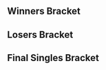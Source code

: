 {{DISPLAYTITLE:Revival of Melee 3: Singles Bracket}}{{SetGame|melee}}
{{tabs static
|name1=Overview
|link1=Revival of Melee/3
|name2=Singles Bracket
|link2=Revival of Melee/3/Singles Bracket
|name3=Doubles Bracket
|link3=Revival of Melee/3/Doubles Bracket
|This=2
}}
==Winners Bracket==
{{Template:64DEWBracketA
|tourneylink=Revival of Melee/3
|tourneyname=Revival of Melee 3
|column-width=160

|r1m1p1=Mango |r1m1p1flag=us |r1m1p1score={{win}} |r1m1win=1
|r1m1p2=Bye |r1m1p2flag= |r1m1p2score=

|r1m2p1=everlasting yayuhzz |r1m2p1flag=us |r1m2p1score=2 |r1m2win=2
|r1m2p2=Nando |r1m2p2flag=us |r1m2p2score=3
|r1m2p1char1=fox |r1m2p2char1=cf |r1m2p1stock1=0 |r1m2p2stock1=1 |r1m2win1=2 |r1m2stage1=Dream Land
|r1m2p1char2=fox |r1m2p2char2=cf |r1m2p1stock2=0 |r1m2p2stock2=1 |r1m2win2=2 |r1m2stage2=Yoshi's Story
|r1m2p1char3=fox |r1m2p2char3=cf |r1m2p1stock3=3 |r1m2p2stock3=0 |r1m2win3=1 |r1m2stage3=Pokémon Stadium
|r1m2p1char4=fox |r1m2p2char4=cf |r1m2p1stock4=1 |r1m2p2stock4=0 |r1m2win4=1 |r1m2stage4=Kongo Jungle
|r1m2p1char5=fox |r1m2p2char5=cf |r1m2p1stock5=0 |r1m2p2stock5=1 |r1m2win5=2 |r1m2stage5=Battlefield
|r1m2details={{BracketMatchDetails|preview=|lrthread=|interview=|recap=|comment=This match was played as a Bo5 as it was also a money match. everlasting yayuhzz lost game 1 due to a pause despite Nando dying first.|live=|vod=https://youtu.be/DsRjC7i6wy8}}

|r1m3p1=Benteezy |r1m3p1flag=us |r1m3p1score={{win}} |r1m3win=1
|r1m3p2=Bye |r1m3p2flag= |r1m3p2score=
|r1m4p1=KirbyKaze |r1m4p1flag=ca |r1m4p1score={{win}} |r1m4win=1
|r1m4p2=Pakman |r1m4p2flag=us |r1m4p2score=
|r1m5p1=VaNz |r1m5p1flag=us |r1m5p1score={{win}} |r1m5win=1
|r1m5p2=Bye |r1m5p2flag= |r1m5p2score=
|r1m6p1=Ky |r1m6p1flag= |r1m6p1score={{win}} |r1m6win=1
|r1m6p2=Husband |r1m6p2flag=us |r1m6p2score=
|r1m7p1=Chillindude |r1m7p1flag=us |r1m7p1score={{win}} |r1m7win=1
|r1m7p2=Bye |r1m7p2flag= |r1m7p2score=
|r1m8p1=Darrell |r1m8p1flag=us |r1m8p1score={{win}} |r1m8win=1
|r1m8p2=DJ Nintendo |r1m8p2flag=us |r1m8p2score=

|r1m9p1=Jman |r1m9p1flag=us |r1m9p1score={{win}} |r1m9win=1
|r1m9p2=Bye |r1m9p2flag= |r1m9p2score=
|r1m10p1=Banks |r1m10p1flag=us |r1m10p1score={{win}} |r1m10win=1
|r1m10p2=Winston |r1m10p2flag=us |r1m10p2score=
|r1m11p1=Unknown522 |r1m11p1flag=ca |r1m11p1score={{win}} |r1m11win=1
|r1m11p2=Bye |r1m11p2flag= |r1m11p2score=

|r1m12p1=KevinM |r1m12p1flag=us |r1m12p1score=0 |r1m12win=2
|r1m12p2=HomeMadeWaffles |r1m12p2flag=us |r1m12p2score=2
|r1m12p1char1=fox |r1m12p2char1=doc |r1m12p1stock1=0 |r1m12p2stock1=2 |r1m12win1=2 |r1m12stage1=Battlefield
|r1m12p1char2=fox |r1m12p2char2=doc |r1m12p1stock2=0 |r1m12p2stock2=2 |r1m12win2=2 |r1m12stage2=Yoshi's Story
|r1m12details={{BracketMatchDetails|preview=|lrthread=|interview=|recap=|comment=|live=|vod=https://youtu.be/NM_J7CQLueM}}

|r1m13p1=Dr. PeePee |r1m13p1flag=us |r1m13p1score={{win}} |r1m13win=1
|r1m13p2=Bye |r1m13p2flag= |r1m13p2score=
|r1m14p1=Swift |r1m14p1flag=us |r1m14p1score={{win}} |r1m14win=1
|r1m14p2=JesiahTEG |r1m14p2flag=us |r1m14p2score=
|r1m15p1=Darc |r1m15p1flag=us |r1m15p1score={{win}} |r1m15win=1
|r1m15p2=Bye |r1m15p2flag= |r1m15p2score=
|r1m16p1=D1 |r1m16p1flag=us |r1m16p1score= |r1m16win=2
|r1m16p2=HugQ |r1m16p2flag=us |r1m16p2score={{win}}

|r1m17p1=MacD |r1m17p1flag=us |r1m17p1score={{win}} |r1m17win=1
|r1m17p2=Bye |r1m17p2flag= |r1m17p2score=

|r1m18p1=Sion |r1m18p1flag=ca |r1m18p1score=2 |r1m18win=1
|r1m18p2=Hazzard |r1m18p2flag=us |r1m18p2score=0
|r1m18p1char1=falco |r1m18p2char1=fox |r1m18p1stock1=3 |r1m18p2stock1=0 |r1m18win1=1 |r1m18stage1=Yoshi's Story
|r1m18p1char2=falco |r1m18p2char2=fox |r1m18p1stock2=1 |r1m18p2stock2=0 |r1m18win2=1 |r1m18stage2=Pokémon Stadium
|r1m18details={{BracketMatchDetails|preview=|lrthread=|interview=|recap=|comment=|live=|vodgame1=https://youtu.be/YS0cM496UX0|vodgame2=https://youtu.be/z29motEeS1E}}

|r1m19p1=Hax |r1m19p1flag=us |r1m19p1score={{win}} |r1m19win=1
|r1m19p2=Bye |r1m19p2flag= |r1m19p2score=
|r1m20p1=Scar |r1m20p1flag=us |r1m20p1score= |r1m20win=2
|r1m20p2=th0rn |r1m20p2flag=us |r1m20p2score={{win}}
|r1m21p1=Lucky |r1m21p1flag=us |r1m21p1score={{win}} |r1m21win=1
|r1m21p2=Bye |r1m21p2flag= |r1m21p2score=
|r1m22p1=Druggedfox |r1m22p1flag=us |r1m22p1score={{win}} |r1m22win=1
|r1m22p2=Tope |r1m22p2flag=us |r1m22p2score=
|r1m23p1=Eggm |r1m23p1flag=us |r1m23p1score={{win}} |r1m23win=1
|r1m23p2=Bye |r1m23p2flag= |r1m23p2score=
|r1m24p1=G-Regulate |r1m24p1flag=us |r1m24p1score={{win}} |r1m24win=1
|r1m24p2=Sol |r1m24p2flag=us |r1m24p2score=

|r1m25p1=HugS |r1m25p1flag=us |r1m25p1score={{win}} |r1m25win=1
|r1m25p2=Bye |r1m25p2flag= |r1m25p2score=
|r1m26p1=Teczero |r1m26p1flag=us |r1m26p1score={{win}} |r1m26win=1
|r1m26p2=$mike |r1m26p2flag=us |r1m26p2score=
|r1m27p1=Mew2King |r1m27p1flag=us |r1m27p1score={{win}} |r1m27win=1
|r1m27p2=Bye |r1m27p2flag= |r1m27p2score=
|r1m28p1=Lambchops |r1m28p1flag=us |r1m28p1score={{win}} |r1m28win=1
|r1m28p2=StriCNYN3 |r1m28p2flag=us |r1m28p2score=
|r1m29p1=Lovage |r1m29p1flag=us |r1m29p1score={{win}} |r1m29win=1
|r1m29p2=Bye |r1m29p2flag= |r1m29p2score=
|r1m30p1=G$ |r1m30p1flag=us |r1m30p1score={{win}} |r1m30win=1
|r1m30p2=RockCrock |r1m30p2flag=us |r1m30p2score=
|r1m31p1=Hungrybox |r1m31p1flag=us |r1m31p1score={{win}} |r1m31win=1
|r1m31p2=Bye |r1m31p2flag= |r1m31p2score=
|r1m32p1=Kage |r1m32p1flag=ca |r1m32p1score={{win}} |r1m32win=1
|r1m32p2=Doooooooooooooo |r1m32p2flag=us |r1m32p2score=

|r2m1p1=Mango |r2m1p1flag=us |r2m1p1score={{win}} |r2m1win=1
|r2m1p2=Nando |r2m1p2flag=us |r2m1p2score=
|r2m2p1=Benteezy |r2m2p1flag=us |r2m2p1score= |r2m2win=2
|r2m2p2=KirbyKaze |r2m2p2flag=ca |r2m2p2score={{win}}
|r2m3p1=VaNz |r2m3p1flag=us |r2m3p1score={{win}} |r2m3win=1
|r2m3p2=Ky |r2m3p2flag= |r2m3p2score=
|r2m4p1=Chillindude |r2m4p1flag=us |r2m4p1score={{win}} |r2m4win=1
|r2m4p2=Darrell |r2m4p2flag=us |r2m4p2score=
|r2m5p1=Jman |r2m5p1flag=us |r2m5p1score={{win}} |r2m5win=1
|r2m5p2=Banks |r2m5p2flag=us |r2m5p2score=

|r2m6p1=Unknown522 |r2m6p1flag=ca |r2m6p1score=1 |r2m6win=2
|r2m6p2=HomeMadeWaffles |r2m6p2flag=us |r2m6p2score=2
|r2m6p1char1= |r2m6p2char1= |r2m6p1stock1= |r2m6p2stock1= |r2m6win1=2 |r2m6stage1=Unknown
|r2m6p1char2=fox |r2m6p2char2=falco |r2m6p1stock2=2 |r2m6p2stock2=0 |r2m6win2=1 |r2m6stage2=Fountain of Dreams
|r2m6p1char3=fox |r2m6p2char3=falco |r2m6p1stock3=0 |r2m6p2stock3=1 |r2m6win3=2 |r2m6stage3=Pokémon Stadium
|r2m6details={{BracketMatchDetails|preview=|lrthread=|interview=|recap=|comment=|live=|vod=https://youtu.be/M9oQuQYyqZs}}

|r2m7p1=Dr. PeePee |r2m7p1flag=us |r2m7p1score=2 |r2m7win=1
|r2m7p2=Swift |r2m7p2flag=us |r2m7p2score=0
|r2m7p1char1=falco |r2m7p2char1=fox |r2m7p1stock1=1 |r2m7p2stock1=0 |r2m7win1=1 |r2m7stage1=Yoshi's Story
|r2m7p1char2=falco |r2m7p2char2=fox |r2m7p1stock2=3 |r2m7p2stock2=0 |r2m7win2=1 |r2m7stage2=Yoshi's Story
|r2m7details={{BracketMatchDetails|preview=|lrthread=|interview=|recap=|comment=|live=|vodgame1=https://youtu.be/eC5L9K8GwF4|vodgame2=https://youtu.be/3dh7nYb4qO8}}

|r2m8p1=Darc |r2m8p1flag=us |r2m8p1score={{win}} |r2m8win=1
|r2m8p2=HugQ |r2m8p2flag=us |r2m8p2score=
|r2m9p1=MacD |r2m9p1flag=us |r2m9p1score={{win}} |r2m9win=1
|r2m9p2=Sion |r2m9p2flag=ca |r2m9p2score=
|r2m10p1=Hax |r2m10p1flag=us |r2m10p1score={{win}} |r2m10win=1
|r2m10p2=th0rn |r2m10p2flag=us |r2m10p2score=
|r2m11p1=Lucky |r2m11p1flag=us |r2m11p1score={{win}} |r2m11win=1
|r2m11p2=Druggedfox |r2m11p2flag=us |r2m11p2score=
|r2m12p1=Eggm |r2m12p1flag=us |r2m12p1score={{win}} |r2m12win=1
|r2m12p2=G-Regulate |r2m12p2flag=us |r2m12p2score=
|r2m13p1=HugS |r2m13p1flag=us |r2m13p1score={{win}} |r2m13win=1
|r2m13p2=Teczero |r2m13p2flag=us |r2m13p2score=
|r2m14p1=Mew2King |r2m14p1flag=us |r2m14p1score={{win}} |r2m14win=1
|r2m14p2=Lambchops |r2m14p2flag=us |r2m14p2score=
|r2m15p1=Lovage |r2m15p1flag=us |r2m15p1score= |r2m15win=2
|r2m15p2=G$ |r2m15p2flag=us |r2m15p2score={{win}}

|r2m16p1=Hungrybox |r2m16p1flag=us |r2m16p1score=2 |r2m16win=1
|r2m16p2=Kage |r2m16p2flag=ca |r2m16p2score=1
|r2m16p1char1=jigglypuff |r2m16p2char1=ganon |r2m16p1stock1=0 |r2m16p2stock1=1 |r2m16win1=2 |r2m16stage1=Battlefield
|r2m16p1char2=jigglypuff |r2m16p2char2=ganon |r2m16p1stock2=2 |r2m16p2stock2=0 |r2m16win2=1 |r2m16stage2=Final Destination
|r2m16p1char3=jigglypuff |r2m16p2char3=ganon |r2m16p1stock3=2 |r2m16p2stock3=0 |r2m16win3=1 |r2m16stage3=Fountain of Dreams
|r2m16details={{BracketMatchDetails|preview=|lrthread=|interview=|recap=|comment=|live=|vod=https://youtu.be/95wypFFYWfg}}

|r3m1p1=Mango |r3m1p1flag=us |r3m1p1score=1 |r3m1win=2
|r3m1p2=KirbyKaze |r3m1p2flag=ca |r3m1p2score=2
|r3m1p1char1=cf |r3m1p2char1=sheik |r3m1p1stock1=0 |r3m1p2stock1=2 |r3m1win1=2 |r3m1stage1=Battlefield
|r3m1p1char2=cf |r3m1p2char2=sheik |r3m1p1stock2=2 |r3m1p2stock2=0 |r3m1win2=1 |r3m1stage2=Pokémon Stadium
|r3m1p1char3=cf |r3m1p2char3=sheik |r3m1p1stock3=0 |r3m1p2stock3=2 |r3m1win3=2 |r3m1stage3=Yoshi's Story
|r3m1details={{BracketMatchDetails|preview=|lrthread=|interview=|recap=|comment=|live=|vod=https://youtu.be/W76iJ8rwbjU}}

|r3m2p1=VaNz |r3m2p1flag=us |r3m2p1score=2 |r3m2win=1
|r3m2p2=Chillindude |r3m2p2flag=us |r3m2p2score=0
|r3m2p1char1=peach |r3m2p2char1=fox |r3m2p1stock1= |r3m2p2stock1= |r3m2win1=1 |r3m2stage1=Unknown
|r3m2p1char2=peach |r3m2p2char2=fox |r3m2p1stock2=1 |r3m2p2stock2=0 |r3m2win2=1 |r3m2stage2=Pokémon Stadium
|r3m2details={{BracketMatchDetails|preview=|lrthread=|interview=|recap=|comment=Game 1 was not recorded.|live=|vod=https://youtu.be/j4AF5K15KQE}}

|r3m3p1=Jman |r3m3p1flag=us |r3m3p1score=2 |r3m3win=1
|r3m3p2=HomeMadeWaffles |r3m3p2flag=us |r3m3p2score=0
|r3m3p1char1=fox |r3m3p2char1=doc |r3m3p1stock1=2 |r3m3p2stock1=0 |r3m3win1=1 |r3m3stage1=Battlefield
|r3m3p1char2=fox |r3m3p2char2=doc |r3m3p1stock2=1 |r3m3p2stock2=0 |r3m3win2=1 |r3m3stage2=Yoshi's Story
|r3m3details={{BracketMatchDetails|preview=|lrthread=|interview=|recap=|comment=|live=|vodgame1=https://youtu.be/G9YvKwnGKl0|vodgame2=https://youtu.be/rQH5auUc4w4}}

|r3m4p1=Dr. PeePee |r3m4p1flag=us |r3m4p1score=2 |r3m4win=1
|r3m4p2=Darc |r3m4p2flag=us |r3m4p2score=1
|r3m4p1char1=falco |r3m4p2char1=jigglypuff |r3m4p1stock1=2 |r3m4p2stock1=0 |r3m4win1=1 |r3m4stage1=Final Destination
|r3m4p1char2=falco |r3m4p2char2=jigglypuff |r3m4p1stock2=0 |r3m4p2stock2=1 |r3m4win2=2 |r3m4stage2=Dream Land
|r3m4p1char3=falco |r3m4p2char3=fox |r3m4p1stock3=2 |r3m4p2stock3=0 |r3m4win3=1 |r3m4stage3=Rainbow Cruise
|r3m4details={{BracketMatchDetails|preview=|lrthread=|interview=|recap=|comment=|live=|vod=https://youtu.be/mt7HyM2wDlQ}}

|r3m5p1=MacD |r3m5p1flag=us |r3m5p1score={{win}} |r3m5win=1
|r3m5p2=Hax |r3m5p2flag=us |r3m5p2score=
|r3m6p1=Lucky |r3m6p1flag=us |r3m6p1score={{win}} |r3m6win=1
|r3m6p2=Eggm |r3m6p2flag=us |r3m6p2score=
|r3m7p1=HugS |r3m7p1flag=us |r3m7p1score= |r3m7win=2
|r3m7p2=Mew2King |r3m7p2flag=us |r3m7p2score={{win}}

|r3m8p1=G$ |r3m8p1flag=us |r3m8p1score=0 |r3m8win=2
|r3m8p2=Hungrybox |r3m8p2flag=us |r3m8p2score=2
|r3m8p1char1=falco |r3m8p2char1=jigglypuff |r3m8p1stock1=0 |r3m8p2stock1=2 |r3m8win1=2 |r3m8stage1=Dream Land
|r3m8p1char2=falco |r3m8p2char2=jigglypuff |r3m8p1stock2=0 |r3m8p2stock2=3 |r3m8win2=2 |r3m8stage2=Pokémon Stadium
|r3m8details={{BracketMatchDetails|preview=|lrthread=|interview=|recap=|comment=|live=|vod=https://youtu.be/hpbsle9Rgkc}}

|r4m1p1=KirbyKaze |r4m1p1flag=ca |r4m1p1score=2 |r4m1win=1
|r4m1p2=VaNz |r4m1p2flag=us |r4m1p2score=1
|r4m1p1char1=sheik |r4m1p2char1=peach |r4m1p1stock1=0 |r4m1p2stock1=1 |r4m1win1=2 |r4m1stage1=Final Destination
|r4m1p1char2=sheik |r4m1p2char2=jigglypuff |r4m1p1stock2=2 |r4m1p2stock2=0 |r4m1win2=1 |r4m1stage2=Final Destination
|r4m1p1char3=sheik |r4m1p2char3=peach |r4m1p1stock3=1 |r4m1p2stock3=0 |r4m1win3=1 |r4m1stage3=Final Destination
|r4m1details={{BracketMatchDetails|preview=|lrthread=|interview=|recap=|comment=|live=|vod=https://youtu.be/XneyDYEupOQ}}

|r4m2p1=Jman |r4m2p1flag=us |r4m2p1score=0 |r4m2win=2
|r4m2p2=Dr. PeePee |r4m2p2flag=us |r4m2p2score=2
|r4m2p1char1=fox |r4m2p2char1=falco |r4m2p1stock1=0 |r4m2p2stock1=2 |r4m2win1=2 |r4m2stage1=Battlefield
|r4m2p1char2=fox |r4m2p2char2=falco |r4m2p1stock2=0 |r4m2p2stock2=2 |r4m2win2=2 |r4m2stage2=Final Destination
|r4m2details={{BracketMatchDetails|preview=|lrthread=|interview=|recap=|comment=|live=|vod=https://youtu.be/MPfXPxxb09w}}

|r4m3p1=MacD |r4m3p1flag=us |r4m3p1score= |r4m3win=2
|r4m3p2=Lucky |r4m3p2flag=us |r4m3p2score={{win}}

|r4m4p1=Mew2King |r4m4p1flag=us |r4m4p1score=2 |r4m4win=1
|r4m4p2=Hungrybox |r4m4p2flag=us |r4m4p2score=0
|r4m4p1char1=fox |r4m4p2char1=jigglypuff |r4m4p1stock1=1 |r4m4p2stock1=0 |r4m4win1=1 |r4m4stage1=Battlefield
|r4m4p1char2=fox |r4m4p2char2=jigglypuff |r4m4p1stock2=2 |r4m4p2stock2=0 |r4m4win2=1 |r4m4stage2=Dream Land
|r4m4details={{BracketMatchDetails|preview=|lrthread=|interview=|recap=|comment=|live=|vod=https://youtu.be/SKClCcfTwyA}}

|r5m1p1=KirbyKaze |r5m1p1flag=ca |r5m1p1score=3 |r5m1win=1
|r5m1p2=Dr. PeePee |r5m1p2flag=us |r5m1p2score=1
|r5m1p1char1=sheik |r5m1p2char1=falco |r5m1p1stock1=1 |r5m1p2stock1=0 |r5m1win1=1 |r5m1stage1=Yoshi's Story
|r5m1p1char2=sheik |r5m1p2char2=falco |r5m1p1stock2=1 |r5m1p2stock2=0 |r5m1win2=1 |r5m1stage2=Pokémon Stadium
|r5m1p1char3=sheik |r5m1p2char3=falco |r5m1p1stock3=0 |r5m1p2stock3=1 |r5m1win3=2 |r5m1stage3=Pokémon Stadium
|r5m1p1char4=sheik |r5m1p2char4=falco |r5m1p1stock4=1 |r5m1p2stock4=0 |r5m1win4=1 |r5m1stage4=Battlefield
|r5m1details={{BracketMatchDetails|preview=|lrthread=|interview=|recap=|comment=|live=|vod=https://youtu.be/VvYK8dz_1R4|vod2=https://youtu.be/dWHqCMKxlDA}}

|r5m2p1=Lucky |r5m2p1flag=us |r5m2p1score=0 |r5m2win=2
|r5m2p2=Mew2King |r5m2p2flag=us |r5m2p2score=3
|r5m2p1char1=fox |r5m2p2char1=marth |r5m2p1stock1=0 |r5m2p2stock1=2 |r5m2win1=2 |r5m2stage1=Yoshi's Story
|r5m2p1char2=fox |r5m2p2char2=sheik |r5m2p1stock2=0 |r5m2p2stock2=1 |r5m2win2=2 |r5m2stage2=Dream Land
|r5m2p1char3=fox |r5m2p2char3=sheik |r5m2p1stock3=0 |r5m2p2stock3=3 |r5m2win3=2 |r5m2stage3=Dream Land
|r5m2details={{BracketMatchDetails|preview=|lrthread=|interview=|recap=|comment=|live=|vod=https://youtu.be/HuSn_3ZJvG0}}
}}

==Losers Bracket==
{{48DELBracketSmwA
|tourneylink=Revival of Melee/3
|tourneyname=Revival of Melee 3
|l1placement=33-48
|l2placement=25-32
|l3placement=17-24
|l4placement=13-16
|l5placement=9-12
|l6placement=7-8
|l7placement=5-6
|column-width=160

|l1m1p1=everlasting yayuhzz |l1m1p1flag=us |l1m1p1score= |l1m1win=2
|l1m1p2=Banks |l1m1p2flag=us |l1m1p2score={{win}}

|l1m2p1=Pakman |l1m2p1flag=us |l1m2p1score=1 |l1m2win=2
|l1m2p2=Unknown522 |l1m2p2flag=ca |l1m2p2score=2
|l1m2p1char1=luigi |l1m2p2char1=falco |l1m2p1stock1=0 |l1m2p2stock1=1 |l1m2win1=2 |l1m2stage1=Fountain of Dreams
|l1m2p1char2=luigi |l1m2p2char2=falco |l1m2p1stock2=1 |l1m2p2stock2=0 |l1m2win2=1 |l1m2stage2=Battlefield
|l1m2p1char3=luigi |l1m2p2char3=falco |l1m2p1stock3=0 |l1m2p2stock3=3 |l1m2win3=2 |l1m2stage3=Yoshi's Story
|l1m2details={{BracketMatchDetails|preview=|lrthread=|interview=|recap=|comment=|live=|vod=https://youtu.be/J26udQlb6M0}}

|l1m3p1=Husband |l1m3p1flag=us |l1m3p1score= |l1m3win=2
|l1m3p2=Swift |l1m3p2flag=us |l1m3p2score={{win}}
|l1m4p1=DJ Nintendo |l1m4p1flag=us |l1m4p1score={{win}} |l1m4win=1
|l1m4p2=HugQ |l1m4p2flag=us |l1m4p2score=
|l1m5p1=Winston |l1m5p1flag=us |l1m5p1score={{win}} |l1m5win=1
|l1m5p2=Nando |l1m5p2flag=us |l1m5p2score=
|l1m6p1=KevinM |l1m6p1flag=us |l1m6p1score= |l1m6win=2
|l1m6p2=Benteezy |l1m6p2flag=us |l1m6p2score={{win}}
|l1m7p1=JesiahTEG |l1m7p1flag=us |l1m7p1score={{win}} |l1m7win=1
|l1m7p2=Ky |l1m7p2flag= |l1m7p2score=
|l1m8p1=D1 |l1m8p1flag=us |l1m8p1score= |l1m8win=2
|l1m8p2=Darrell |l1m8p2flag=us |l1m8p2score={{win}}
|l1m9p1=Hazzard |l1m9p1flag=us |l1m9p1score= |l1m9win=2
|l1m9p2=Teczero |l1m9p2flag=us |l1m9p2score={{win}}

|l1m10p1=Scar |l1m10p1flag=us |l1m10p1score=1 |l1m10win=2
|l1m10p2=Lambchops |l1m10p2flag=us |l1m10p2score=2
|l1m10p1char1=cf |l1m10p2char1=falco |l1m10p1stock1=0 |l1m10p2stock1=3 |l1m10win1=2 |l1m10stage1=Battlefield
|l1m10p1char2=cf |l1m10p2char2=falco |l1m10p1stock2=3 |l1m10p2stock2=0 |l1m10win2=1 |l1m10stage2=Battlefield
|l1m10p1char3=cf |l1m10p2char3=falco |l1m10p1stock3=0 |l1m10p2stock3=3 |l1m10win3=2 |l1m10stage3=Final Destination
|l1m10details={{BracketMatchDetails|preview=|lrthread=|interview=|recap=|comment=|live=|vodgame1=https://youtu.be/5hWwo0RvIng|vodgame2=https://youtu.be/pUJdDeYR8xA|vodgame3=https://youtu.be/ndX9hRJQ7PI}}

|l1m11p1=Tope |l1m11p1flag=us |l1m11p1score=2 |l1m11win=1
|l1m11p2=Lovage |l1m11p2flag=us |l1m11p2score=0
|l1m11p1char1=sheik |l1m11p2char1=fox |l1m11p1stock1=2 |l1m11p2stock1=0 |l1m11win1=1 |l1m11stage1=Battlefield
|l1m11p1char2=sheik |l1m11p2char2=fox |l1m11p1stock2=1 |l1m11p2stock2=0 |l1m11win2=1 |l1m11stage2=Pokémon Stadium
|l1m11details={{BracketMatchDetails|preview=|lrthread=|interview=|recap=|comment=|live=|vod=https://youtu.be/2r_A0VyPp-k}}

|l1m12p1=Sol |l1m12p1flag=us |l1m12p1score= |l1m12win=2
|l1m12p2=Kage |l1m12p2flag=ca |l1m12p2score={{win}}
|l1m13p1=$mike |l1m13p1flag=us |l1m13p1score= |l1m13win=2
|l1m13p2=Sion |l1m13p2flag=ca |l1m13p2score={{win}}
|l1m14p1=StriCNYN3 |l1m14p1flag=us |l1m14p1score={{win}} |l1m14win=1
|l1m14p2=th0rn |l1m14p2flag=us |l1m14p2score=
|l1m15p1=RockCrock |l1m15p1flag=us |l1m15p1score={{win}} |l1m15win=1
|l1m15p2=Druggedfox |l1m15p2flag=us |l1m15p2score=
|l1m16p1=Dooooooooooooooooooooo |l1m16p1flag=us |l1m16p1score= |l1m16win=2
|l1m16p2=G-Regulate |l1m16p2flag=us |l1m16p2score={{win}}

|l2m1p1=Banks |l2m1p1flag=us |l2m1p1score= |l2m1win=2
|l2m1p2=Unknown522 |l2m1p2flag=ca |l2m1p2score={{win}}
|l2m2p1=Swift |l2m2p1flag=us |l2m2p1score={{win}} |l2m2win=1
|l2m2p2=DJ Nintendo |l2m2p2flag=us |l2m2p2score=

|l2m3p1=Winston |l2m3p1flag=us |l2m3p1score=0 |l2m3win=2
|l2m3p2=Benteezy |l2m3p2flag=us |l2m3p2score=2
|l2m3p1char1=luigi |l2m3p2char1=falco |l2m3p1stock1=0 |l2m3p2stock1=2 |l2m3win1=2 |l2m3stage1=Yoshi's Story
|l2m3p1char2=luigi |l2m3p2char2=falco |l2m3p1stock2=0 |l2m3p2stock2=3 |l2m3win2=2 |l2m3stage2=Pokémon Stadium
|l2m3details={{BracketMatchDetails|preview=|lrthread=|interview=|recap=|comment=|live=|vod=https://youtu.be/LWK7ryoPD2w}}

|l2m4p1=JesiahTEG |l2m4p1flag=us |l2m4p1score= |l2m4win=2
|l2m4p2=Darrell |l2m4p2flag=us |l2m4p2score={{win}}
|l2m5p1=Teczero |l2m5p1flag=us |l2m5p1score= |l2m5win=2
|l2m5p2=Lambchops |l2m5p2flag=us |l2m5p2score={{win}}
|l2m6p1=Tope |l2m6p1flag=us |l2m6p1score= |l2m6win=2
|l2m6p2=Kage |l2m6p2flag=ca |l2m6p2score={{win}}

|l2m7p1=Sion |l2m7p1flag=ca |l2m7p1score=2 |l2m7win=1
|l2m7p2=StriCNYN3 |l2m7p2flag=us |l2m7p2score=0
|l2m7p1char1=falco |l2m7p2char1=falco |l2m7p1stock1=1 |l2m7p2stock1=0 |l2m7win1=1 |l2m7stage1=Dream Land
|l2m7p1char2=falco |l2m7p2char2=falco |l2m7p1stock2=1 |l2m7p2stock2=0 |l2m7win2=1 |l2m7stage2=Battlefield
|l2m7details={{BracketMatchDetails|preview=|lrthread=|interview=|recap=|comment=|live=|vod=https://youtu.be/d71ecn5Lhlo}}

|l2m8p1=RockCrock |l2m8p1flag=us |l2m8p1score={{win}} |l2m8win=1
|l2m8p2=G-Regulate |l2m8p2flag=us |l2m8p2score=
 
|l3m1p1=Eggm |l3m1p1flag=us |l3m1p1score={{win}} |l3m1win=1
|l3m1p2=Unknown522 |l3m1p2flag=ca |l3m1p2score=
|l3m2p1=Hax |l3m2p1flag=us |l3m2p1score={{win}} |l3m2win=1
|l3m2p2=Swift |l3m2p2flag=us |l3m2p2score=

|l3m3p1=G$ |l3m3p1flag=us |l3m3p1score=2 |l3m3win=1
|l3m3p2=Benteezy |l3m3p2flag=us |l3m3p2score=1
|l3m3p1char1=falco |l3m3p2char1=falco |l3m3p1stock1=2 |l3m3p2stock1=0 |l3m3win1=1 |l3m3stage1=Battlefield
|l3m3p1char2=falco |l3m3p2char2=falco |l3m3p1stock2=0 |l3m3p2stock2=1 |l3m3win2=2 |l3m3stage2=Rainbow Cruise
|l3m3p1char3=marth |l3m3p2char3=falco |l3m3p1stock3=1 |l3m3p2stock3=0 |l3m3win3=1 |l3m3stage3=Fountain of Dreams
|l3m3details={{BracketMatchDetails|preview=|lrthread=|interview=|recap=|comment=|live=|vod=https://youtu.be/fLC3amjY1g8}}

|l3m4p1=HugS |l3m4p1flag=us |l3m4p1score={{win}} |l3m4win=1
|l3m4p2=Darrell |l3m4p2flag=us |l3m4p2score=
|l3m5p1=Chillindude |l3m5p1flag=us |l3m5p1score= |l3m5win=2
|l3m5p2=Lambchops |l3m5p2flag=us |l3m5p2score={{win}}

|l3m6p1=Mango |l3m6p1flag=us |l3m6p1score=2 |l3m6win=1
|l3m6p2=Kage |l3m6p2flag=ca |l3m6p2score=0
|l3m6p1char1=link |l3m6p2char1=ganon |l3m6p1stock1=1 |l3m6p2stock1=0 |l3m6win1=1 |l3m6stage1=Battlefield
|l3m6p1char2=marth |l3m6p2char2=ganon |l3m6p1stock2=2 |l3m6p2stock2=0 |l3m6win2=1 |l3m6stage2=Yoshi's Story
|l3m6details={{BracketMatchDetails|preview=|lrthread=|interview=|recap=|comment=|live=|vod=https://youtu.be/Pb5ZE-HxVBE}}

|l3m7p1=Darc |l3m7p1flag=us |l3m7p1score=2 |l3m7win=1
|l3m7p2=Sion |l3m7p2flag=ca |l3m7p2score=0
|l3m7p1char1=jigglypuff |l3m7p2char1=falco |l3m7p1stock1=3 |l3m7p2stock1=0 |l3m7win1=1 |l3m7stage1=Fountain of Dreams
|l3m7p1char2=jigglypuff |l3m7p2char2=falco |l3m7p1stock2=2 |l3m7p2stock2=0 |l3m7win2=1 |l3m7stage2=Pokémon Stadium
|l3m7details={{BracketMatchDetails|preview=|lrthread=|interview=|recap=|comment=|live=|vod=https://youtu.be/iBh_JEhdhtc}}

|l3m8p1=HomeMadeWaffles |l3m8p1flag=us |l3m8p1score=1 |l3m8win=2
|l3m8p2=RockCrock |l3m8p2flag=us |l3m8p2score=2
|l3m8p1char1=doc |l3m8p2char1=ganon |l3m8p1stock1=1 |l3m8p2stock1=0 |l3m8win1=1 |l3m8stage1=Battlefield
|l3m8p1char2=doc |l3m8p2char2=ganon |l3m8p1stock2=0 |l3m8p2stock2=1 |l3m8win2=2 |l3m8stage2=Dream Land
|l3m8p1char3=doc |l3m8p2char3=ganon |l3m8p1stock3=0 |l3m8p2stock3=1 |l3m8win3=2 |l3m8stage3=Final Destination
|l3m8details={{BracketMatchDetails|preview=|lrthread=|interview=|recap=|comment=|live=|vod=https://youtu.be/hMa0YjDBnkg}}

|l4m1p1=Eggm |l4m1p1flag=us |l4m1p1score={{win}} |l4m1win=1
|l4m1p2=Hax |l4m1p2flag=us |l4m1p2score=

|l4m2p1=G$ |l4m2p1flag=us |l4m2p1score=0 |l4m2win=2
|l4m2p2=HugS |l4m2p2flag=us |l4m2p2score=2
|l4m2p1char1=falco |l4m2p2char1=samus |l4m2p1stock1=0 |l4m2p2stock1=3 |l4m2win1=2 |l4m2stage1=Battlefield
|l4m2p1char2=marth |l4m2p2char2=samus |l4m2p1stock2=0 |l4m2p2stock2=1 |l4m2win2=2 |l4m2stage2=Battlefield
|l4m2details={{BracketMatchDetails|preview=|lrthread=|interview=|recap=|comment=|live=|vod=https://youtu.be/YwoekLVUT_s}}

|l4m3p1=Lambchops |l4m3p1flag=us |l4m3p1score=0 |l4m3win=2
|l4m3p2=Mango |l4m3p2flag=us |l4m3p2score=2
|l4m3p1char1=falco |l4m3p2char1=cf |l4m3p1stock1=0 |l4m3p2stock1=2 |l4m3win1=2 |l4m3stage1=Final Destination
|l4m3p1char2=falco |l4m3p2char2=cf |l4m3p1stock2=0 |l4m3p2stock2=3 |l4m3win2=2 |l4m3stage2=Final Destination
|l4m3details={{BracketMatchDetails|preview=|lrthread=|interview=|recap=|comment=|live=|vod=https://youtu.be/8Sbn-dX17a8}}

|l4m4p1=Darc |l4m4p1flag=us |l4m4p1score=2 |l4m4win=1
|l4m4p2=RockCrock |l4m4p2flag=us |l4m4p2score=1
|l4m4p1char1=jigglypuff |l4m4p2char1=ganon |l4m4p1stock1=2 |l4m4p2stock1=0 |l4m4win1=1 |l4m4stage1=Dream Land
|l4m4p1char2=jigglypuff |l4m4p2char2=ganon |l4m4p1stock2=0 |l4m4p2stock2=1 |l4m4win2=2 |l4m4stage2=Battlefield
|l4m4p1char3=jigglypuff |l4m4p2char3=ganon |l4m4p1stock3=2 |l4m4p2stock3=0 |l4m4win3=1 |l4m4stage3=Brinstar
|l4m4details={{BracketMatchDetails|preview=|lrthread=|interview=|recap=|comment=|live=|vod=https://youtu.be/q_huSatUzFI}}

|l5m1p1=Jman |l5m1p1flag=us |l5m1p1score=2 |l5m1win=1
|l5m1p2=Eggm |l5m1p2flag=us |l5m1p2score=0
|l5m1p1char1=fox |l5m1p2char1=fox |l5m1p1stock1=1 |l5m1p2stock1=0 |l5m1win1=1 |l5m1stage1=Dream Land
|l5m1p1char2=fox |l5m1p2char2=fox |l5m1p1stock2=2 |l5m1p2stock2=0 |l5m1win2=1 |l5m1stage2=Dream Land
|l5m1details={{BracketMatchDetails|preview=|lrthread=|interview=|recap=|comment=|live=|vod=https://youtu.be/Ycc2SoUqhow}}

|l5m2p1=VaNz |l5m2p1flag=us |l5m2p1score=2 |l5m2win=1
|l5m2p2=HugS |l5m2p2flag=us |l5m2p2score=0
|l5m2p1char1=peach |l5m2p2char1=samus |l5m2p1stock1=1 |l5m2p2stock1=0 |l5m2win1=1 |l5m2stage1=Battlefield
|l5m2p1char2=peach |l5m2p2char2=samus |l5m2p1stock2=1 |l5m2p2stock2=0 |l5m2win2=1 |l5m2stage2=Battlefield
|l5m2details={{BracketMatchDetails|preview=|lrthread=|interview=|recap=|comment=|live=|vod=https://youtu.be/OWnyN2-frj4}}

|l5m3p1=Hungrybox |l5m3p1flag=us |l5m3p1score=2 |l5m3win=1
|l5m3p2=Mango |l5m3p2flag=us |l5m3p2score=0
|l5m3p1char1=jigglypuff |l5m3p2char1=cf |l5m3p1stock1=2 |l5m3p2stock1=0 |l5m3win1=1 |l5m3stage1=Battlefield
|l5m3p1char2=jigglypuff |l5m3p2char2=marth |l5m3p1stock2=1 |l5m3p2stock2=0 |l5m3win2=1 |l5m3stage2=Pokémon Stadium
|l5m3details={{BracketMatchDetails|preview=|lrthread=|interview=|recap=|comment=|live=|vod=https://youtu.be/LoDbZWzVbWM}}

|l5m4p1=MacD |l5m4p1flag=us |l5m4p1score=0 |l5m4win=2
|l5m4p2=Darc |l5m4p2flag=us |l5m4p2score=2
|l5m4p1char1=peach |l5m4p2char1=jigglypuff |l5m4p1stock1=0 |l5m4p2stock1=1 |l5m4win1=2 |l5m4stage1=Final Destination
|l5m4p1char2=peach |l5m4p2char2=jigglypuff |l5m4p1stock2=0 |l5m4p2stock2=2 |l5m4win2=2 |l5m4stage2=Fountain of Dreams
|l5m4details={{BracketMatchDetails|preview=|lrthread=|interview=|recap=|comment=|live=|vod=https://youtu.be/SvZBq4CcZaE}}

|l6m1p1=Jman |l6m1p1flag=us |l6m1p1score=2 |l6m1win=1
|l6m1p2=VaNz |l6m1p2flag=us |l6m1p2score=0
|l6m1p1char1=fox |l6m1p2char1=peach |l6m1p1stock1=2 |l6m1p2stock1=0 |l6m1win1=1 |l6m1stage1=Final Destination
|l6m1p1char2=fox |l6m1p2char2=sheik |l6m1p1stock2=2 |l6m1p2stock2=0 |l6m1win2=1 |l6m1stage2=Battlefield
|l6m1details={{BracketMatchDetails|preview=|lrthread=|interview=|recap=|comment=|live=|vod=https://youtu.be/Hbhsux6Ic7I}}

|l6m2p1=Hungrybox |l6m2p1flag=us |l6m2p1score=2 |l6m2win=1
|l6m2p2=Darc |l6m2p2flag=us |l6m2p2score=0
|l6m2p1char1=jigglypuff |l6m2p2char1=jigglypuff |l6m2p1stock1=2 |l6m2p2stock1=0 |l6m2win1=1 |l6m2stage1=Fountain of Dreams
|l6m2p1char2=jigglypuff |l6m2p2char2=fox |l6m2p1stock2=2 |l6m2p2stock2=0 |l6m2win2=1 |l6m2stage2=Rainbow Cruise
|l6m2details={{BracketMatchDetails|preview=|lrthread=|interview=|recap=|comment=|live=|vod=https://youtu.be/Qy-jAxstclw}}

|l7m1p1=Lucky |l7m1p1flag=us |l7m1p1score=1 |l7m1win=2
|l7m1p2=Jman |l7m1p2flag=us |l7m1p2score=2
|l7m1p1char1=fox |l7m1p2char1=fox |l7m1p1stock1=0 |l7m1p2stock1=2 |l7m1win1=2 |l7m1stage1=Dream Land
|l7m1p1char2=fox |l7m1p2char2=fox |l7m1p1stock2=2 |l7m1p2stock2=0 |l7m1win2=1 |l7m1stage2=Yoshi's Story
|l7m1p1char3=fox |l7m1p2char3=fox |l7m1p1stock3=0 |l7m1p2stock3=1 |l7m1win3=2 |l7m1stage3=Pokémon Stadium
|l7m1details={{BracketMatchDetails|preview=|lrthread=|interview=|recap=|comment=|live=|vod=https://youtu.be/4_IUL6UTeNA}}

|l7m2p1=Dr. PeePee |l7m2p1flag=us |l7m2p1score={{win}} |l7m2win=1
|l7m2p2=Hungrybox |l7m2p2flag=us |l7m2p2score=
}}
<onlyinclude>
==Final Singles Bracket==
{{DEFinalSmwBracket
|tourneylink=Revival of Melee/3
|tourneyname=Revival of Melee 3
|l1placement=4
|r2placement=3
|r3loserplacement=2
|r3winnerplacement=1
|column-width=180
|column-width-finals=280

<!-- FROM WINNERS -->
|r1m1p1=KirbyKaze |r1m1p1flag=ca |r1m1p1score=0
|r1m1p2=Mew2King |r1m1p2flag=us |r1m1p2score=3
|r1m1win=2
|r1m1p1char1=sheik |r1m1p2char1=sheik |r1m1p1stock1=0 |r1m1p2stock1=2 |r1m1win1=2 |r1m1stage1=Fountain of Dreams
|r1m1p1char2=sheik |r1m1p2char2=sheik |r1m1p1stock2=0 |r1m1p2stock2=2 |r1m1win2=2 |r1m1stage2=Yoshi's Story
|r1m1p1char3=sheik |r1m1p2char3=sheik |r1m1p1stock3=0 |r1m1p2stock3=1 |r1m1win3=2 |r1m1stage3=Yoshi's Story
|r1m1date=November 21, 2010
|r1m1finished=
|r1m1details={{BracketMatchDetails
|vod=https://youtu.be/NQT4zbGdER8
|preview= 
|lrthread=
|interview=
|recap=
|comment=
|live=
}}

<!-- FROM LOSERS -->
|l1m1p1=Jman |l1m1p1flag=us |l1m1p1score=0
|l1m1p2=Dr. PeePee |l1m1p2flag=us |l1m1p2score=3
|l1m1win=2
|l1m1p1char1=fox |l1m1p2char1=falco |l1m1p1stock1=0 |l1m1p2stock1=1 |l1m1win1=2 |l1m1stage1=Final Destination
|l1m1p1char2=fox |l1m1p2char2=falco |l1m1p1stock2=0 |l1m1p2stock2=3 |l1m1win2=2 |l1m1stage2=Pokémon Stadium
|l1m1p1char3=fox |l1m1p2char3=falco |l1m1p1stock3=0 |l1m1p2stock3=2 |l1m1win3=2 |l1m1stage3=Final Destination
|l1m1date=November 21, 2010
|l1m1finished=
|l1m1details={{BracketMatchDetails
|vod=https://www.youtube.com/watch?v=c3_Sdf1m2Zo
|preview= 
|lrthread=
|interview=
|recap=
|comment=
|live=
}}

<!-- LOSERS FINALS -->
|r2m1p1=KirbyKaze |r2m1p1flag=ca |r2m1p1score=1
|r2m1p2=Dr. PeePee |r2m1p2flag=us |r2m1p2score=3
|r2m1win=2
|r2m1p1char1=sheik |r2m1p2char1=falco |r2m1p1stock1=0 |r2m1p2stock1=1 |r2m1win1=2 |r2m1stage1=Yoshi's Story
|r2m1p1char2=sheik |r2m1p2char2=falco |r2m1p1stock2=0 |r2m1p2stock2=1 |r2m1win2=2 |r2m1stage2=Battlefield
|r2m1p1char3=sheik |r2m1p2char3=falco |r2m1p1stock3=2 |r2m1p2stock3=0 |r2m1win3=1 |r2m1stage3=Battlefield
|r2m1p1char4=sheik |r2m1p2char4=falco |r2m1p1stock4=0 |r2m1p2stock4=1 |r2m1win4=2 |r2m1stage4=Rainbow Cruise
|r2m1date=November 21, 2010
|r2m1finished=
|r2m1details={{BracketMatchDetails
|vod=https://youtu.be/M6WbV2Mm4e4
|preview= 
|lrthread=
|interview=
|recap=
|comment=
|live=
}}

<!-- GRAND FINALS -->
|r3m1p1=Mew2King |r3m1p1flag=us |r3m1p1score=1 |r3m2p1score=2
|r3m1p2=Dr. PeePee |r3m1p2flag=us |r3m1p2score=3 |r3m2p2score=3
|r3m1win=2
|export_score=true
|r3m1p1char1=marth |r3m1p2char1=falco |r3m1p1stock1=2 |r3m1p2stock1=0 |r3m1win1=1 |r3m1stage1=Fountain of Dreams
|r3m1p1char2=marth |r3m1p2char2=falco |r3m1p1stock2=0 |r3m1p2stock2=1 |r3m1win2=2 |r3m1stage2=Dream Land
|r3m1p1char3=marth |r3m1p2char3=falco |r3m1p1stock3=0 |r3m1p2stock3=1 |r3m1win3=2 |r3m1stage3=Yoshi's Story
|r3m1p1char4=sheik |r3m1p2char4=falco |r3m1p1stock4=0 |r3m1p2stock4=1 |r3m1win4=2 |r3m1stage4=Battlefield

|r3m2p1char1=marth |r3m2p2char1=falco |r3m2p1stock1=0 |r3m2p2stock1=1 |r3m2win1=2 |r3m2stage1=Battlefield
|r3m2p1char2=sheik |r3m2p2char2=falco |r3m2p1stock2=2 |r3m2p2stock2=0 |r3m2win2=1 |r3m2stage2=Fountain of Dreams
|r3m2p1char3=sheik |r3m2p2char3=falco |r3m2p1stock3=0 |r3m2p2stock3=3 |r3m2win3=2 |r3m2stage3=Dream Land
|r3m2p1char4=marth |r3m2p2char4=falco |r3m2p1stock4=1 |r3m2p2stock4=0 |r3m2win4=1 |r3m2stage4=Yoshi's Story
|r3m2p1char5=sheik |r3m2p2char5=falco |r3m2p1stock5=0 |r3m2p2stock5=2 |r3m2win5=2 |r3m2stage5=Rainbow Cruise

|r3m1date=November 21, 2010
|r3m1finished=
|r3m1details={{BracketMatchDetails
|vod=https://youtu.be/rdwhcf87s3s
|vod2game1=https://www.youtube.com/watch?v=upoJlt4wwfU
|vod2game2=https://www.youtube.com/watch?v=kt7BEfVS8v8
|preview= 
|lrthread=
|interview=
|recap=
|comment=
|live=
}}
}}
</onlyinclude>
